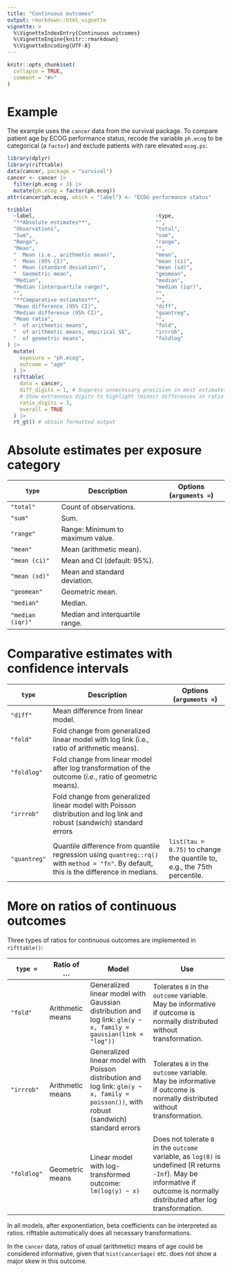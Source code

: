 ```yaml
---
title: "Continuous outcomes"
output: rmarkdown::html_vignette
vignette: >
  %\VignetteIndexEntry{Continuous outcomes}
  %\VignetteEngine{knitr::rmarkdown}
  %\VignetteEncoding{UTF-8}
---
```


```r
knitr::opts_chunk$set(
  collapse = TRUE,
  comment = "#>"
)
```

# Example

The example uses the `cancer` data from the survival package. To compare patient age by ECOG performance status, recode the variable `ph.ecog` to be categorical (a `factor`) and exclude patients with rare elevated `ecog.ps`:

```r
library(dplyr)
library(rifttable)
data(cancer, package = "survival")
cancer <- cancer |>
  filter(ph.ecog < 3) |>
  mutate(ph.ecog = factor(ph.ecog))
attr(cancer$ph.ecog, which = "label") <- "ECOG performance status"

tribble(
  ~label,                                       ~type,
  "**Absolute estimates**",                     "",
  "Observations",                               "total",
  "Sum",                                        "sum",
  "Range",                                      "range",
  "Mean",                                       "",
  "  Mean (i.e., arithmetic mean)",             "mean",
  "  Mean (95% CI)",                            "mean (ci)",
  "  Mean (standard deviation)",                "mean (sd)",
  "  Geometric mean",                           "geomean",
  "Median",                                     "median",
  "Median (interquartile range)",               "median (iqr)",
  "",                                           "",
  "**Comparative estimates**",                  "",
  "Mean difference (95% CI)",                   "diff",
  "Median difference (95% CI)",                 "quantreg",
  "Mean ratio",                                 "",
  "  of arithmetic means",                      "fold",
  "  of arithmetic means, empirical SE",        "irrrob",
  "  of geometric means",                       "foldlog"
) |>
  mutate(
    exposure = "ph.ecog",
    outcome = "age"
  ) |>
  rifttable(
    data = cancer,
    diff_digits = 1, # Suppress unnecessary precision in most estimates
    # Show extraneous digits to highlight (minor) differences in ratio  models:
    ratio_digits = 3,
    overall = TRUE
  ) |>
  rt_gt() # obtain formatted output
```


# Absolute estimates per exposure category

`type` | Description | Options (`arguments = `)
-------+-------------+--------------
`"total"` | Count of observations.
`"sum"` | Sum.
`"range"` | Range: Minimum to maximum value.
`"mean"` | Mean (arithmetic mean).
`"mean (ci)"` | Mean and CI (default: 95%).
`"mean (sd)"` | Mean and standard deviation.
`"geomean"` | Geometric mean.
`"median"` | Median.
`"median (iqr)"` | Median and interquartile range.


# Comparative estimates with confidence intervals

`type` | Description | Options (`arguments = `)
-----+------------------+---------
`"diff"` | Mean difference from linear model. |
`"fold"` | Fold change from generalized linear model with log link (i.e., ratio of arithmetic means).
`"foldlog"` | Fold change from linear model after log transformation of the outcome (*i.e.*, ratio of geometric means).
`"irrrob"` | Fold change from generalized linear model with Poisson distribution and log link and robust (sandwich) standard errors
`"quantreg"` | Quantile difference from quantile regression using `quantreg::rq()` with `method = "fn"`. By default, this is the difference in medians. | `list(tau = 0.75)` to change the quantile to, e.g., the 75th percentile.
   

# More on ratios of continuous outcomes

Three types of ratios for continuous outcomes are implemented in `rifttable()`:

`type =` | Ratio of ... | Model | Use
------|----------|-----------------------|-----------------------------
`"fold"` | Arithmetic means | Generalized linear model with Gaussian distribution and log link: `glm(y ~ x, family = gaussian(link = "log"))` | Tolerates `0` in the `outcome` variable. May be informative if outcome is normally distributed without transformation.
`"irrrob"` | Arithmetic means | Generalized linear model with Poisson distribution and log link: `glm(y ~ x, family = poisson())`, with robust (sandwich) standard errors | Tolerates `0` in the `outcome` variable. May be informative if outcome is normally distributed without transformation.
`"foldlog"` | Geometric means | Linear model with log-transformed outcome: `lm(log(y) ~ x)` | Does not tolerate `0` in the `outcome` variable, as `log(0)` is undefined (R returns `-Inf`). May be informative if outcome is normally distributed after log transformation.

In all models, after exponentiation, beta coefficients can be interpreted as ratios. rifttable automatically does all necessary transformations.

In the `cancer` data, ratios of usual (arithmetic) means of age could be considered informative, given that `hist(cancer$age)` etc. does not show a major skew in this outcome.
